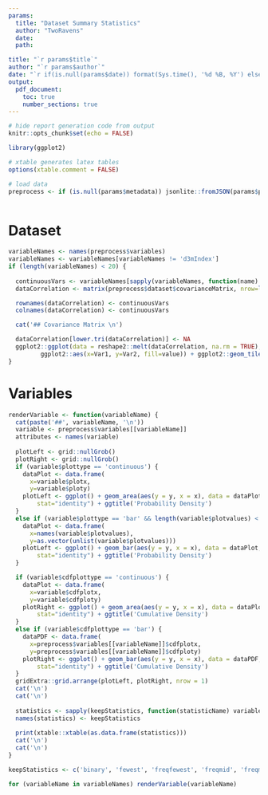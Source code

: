 ```yaml
---
params:
  title: "Dataset Summary Statistics"
  author: "TwoRavens"
  date:
  path:

title: "`r params$title`"
author: "`r params$author`"
date: "`r if(is.null(params$date)) format(Sys.time(), '%d %B, %Y') else params$date`"
output:
  pdf_document:
    toc: true
    number_sections: true
---
```


```r
# hide report generation code from output
knitr::opts_chunk$set(echo = FALSE)

library(ggplot2)

# xtable generates latex tables
options(xtable.comment = FALSE)

# load data
preprocess <- if (is.null(params$metadata)) jsonlite::fromJSON(params$path) else params$metadata
```

```r

```

# Dataset

```r

variableNames <- names(preprocess$variables)
variableNames <- variableNames[variableNames != 'd3mIndex']
if (length(variableNames) < 20) {
  
  continuousVars <- variableNames[sapply(variableNames, function(name) preprocess$variables[[name]]$numchar == 'numeric')]
  dataCorrelation <- matrix(preprocess$dataset$covarianceMatrix, nrow=length(continuousVars))

  rownames(dataCorrelation) <- continuousVars
  colnames(dataCorrelation) <- continuousVars

  cat('## Covariance Matrix \n')

  dataCorrelation[lower.tri(dataCorrelation)] <- NA
  ggplot2::ggplot(data = reshape2::melt(dataCorrelation, na.rm = TRUE),
         ggplot2::aes(x=Var1, y=Var2, fill=value)) + ggplot2::geom_tile()
}
```


# Variables

```r
renderVariable <- function(variableName) {
  cat(paste('##', variableName, '\n'))
  variable <- preprocess$variables[[variableName]]
  attributes <- names(variable)
  
  plotLeft <- grid::nullGrob()
  plotRight <- grid::nullGrob()
  if (variable$plottype == 'continuous') {
    dataPlot <- data.frame(
      x=variable$plotx,
      y=variable$ploty)
    plotLeft <- ggplot() + geom_area(aes(y = y, x = x), data = dataPlot,
        stat="identity") + ggtitle('Probability Density')
  }
  else if (variable$plottype == 'bar' && length(variable$plotvalues) < 20) {
    dataPlot <- data.frame(
      x=names(variable$plotvalues),
      y=as.vector(unlist(variable$plotvalues)))
    plotLeft <- ggplot() + geom_bar(aes(y = y, x = x), data = dataPlot,
        stat="identity") + ggtitle('Probability Density')
  }

  if (variable$cdfplottype == 'continuous') {
    dataPlot <- data.frame(
      x=variable$cdfplotx,
      y=variable$cdfploty)
    plotRight <- ggplot() + geom_area(aes(y = y, x = x), data = dataPlot,
        stat="identity") + ggtitle('Cumulative Density')
  }
  else if (variable$cdfplottype == 'bar') {
    dataPDF <- data.frame(
      x=preprocess$variables[[variableName]]$cdfplotx,
      y=preprocess$variables[[variableName]]$cdfploty)
    plotRight <- ggplot() + geom_bar(aes(y = y, x = x), data = dataPDF,
        stat="identity") + ggtitle('Cumulative Density')
  }
  gridExtra::grid.arrange(plotLeft, plotRight, nrow = 1)
  cat('\n')
  cat('\n')
  
  statistics <- sapply(keepStatistics, function(statisticName) variable[[statisticName]])
  names(statistics) <- keepStatistics
  
  print(xtable::xtable(as.data.frame(statistics)))
  cat('\n')
  cat('\n')
}

keepStatistics <- c('binary', 'fewest', 'freqfewest', 'freqmid', 'freqmode', 'herfindahl', 'interval', 'invalid', 'max', 'mean', 'median', 'mid', 'mode', 'nature', 'numchar', 'sd', 'uniques', 'valid')

for (variableName in variableNames) renderVariable(variableName)
```


